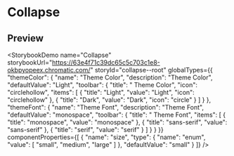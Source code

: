 
# Collapse
## Preview
<StorybookDemo name="Collapse" storybookUrl="https://63e4f71c39dc65c5c703c1e8-okbpyopeex.chromatic.com/" storyId="collapse--root" globalTypes={{
  "themeColor": {
    "name": "Theme Color",
    "description": "Theme Color",
    "defaultValue": "Light",
    "toolbar": {
      "title": " Theme Color",
      "icon": "circlehollow",
      "items": [
        {
          "title": "Light",
          "value": "Light",
          "icon": "circlehollow"
        },
        {
          "title": "Dark",
          "value": "Dark",
          "icon": "circle"
        }
      ]
    }
  },
  "themeFont": {
    "name": "Theme Font",
    "description": "Theme Font",
    "defaultValue": "monospace",
    "toolbar": {
      "title": " Theme Font",
      "items": [
        {
          "title": "monospace",
          "value": "monospace"
        },
        {
          "title": "sans-serif",
          "value": "sans-serif"
        },
        {
          "title": "serif",
          "value": "serif"
        }
      ]
    }
  }
}} componentProperties={[
  {
    "name": "size",
    "type": {
      "name": "enum",
      "value": [
        "small",
        "medium",
        "large"
      ]
    },
    "defaultValue": "small"
  }
]} />
